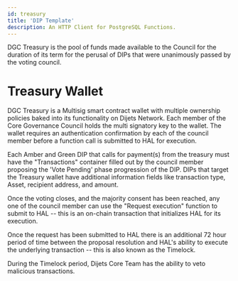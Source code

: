 ```yaml
---
id: treasury
title: 'DIP Template'
description: An HTTP Client for PostgreSQL Functions.
---
```


DGC Treasury is the pool of funds made available to the Council for the duration of its term for the perusal of DIPs that were unanimously passed by the voting council.

# Treasury Wallet

DGC Treasury is a Multisig smart contract wallet with multiple ownership policies baked into its functionality on Dijets Network. Each member of the Core Governance Council holds the multi signatory key to the wallet.
The wallet requires an authentication confirmation by each of the council member before a function call is submitted to HAL for execution.

Each Amber and Green DIP that calls for payment(s) from the treasury must have the "Transactions" container filled out by the council member proposing the 'Vote Pending' phase progression of the DIP. DIPs that target the Treasury wallet have additional information fields like transaction type, Asset, recipient address, and amount.

Once the voting closes, and the majority consent has been reached, any one of the council member can use the "Request execution" function to submit to HAL -- this is an on-chain transaction that initializes HAL for its execution.

Once the request has been submitted to HAL there is an additional 72 hour period of time between the proposal resolution and HAL's ability to execute the underlying transaction -- this is also known as the Timelock. 

During the Timelock period, Dijets Core Team has the ability to veto malicious transactions. 